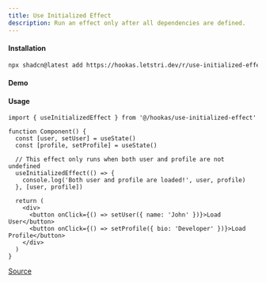 ```yaml
---
title: Use Initialized Effect
description: Run an effect only after all dependencies are defined.
---
```


#### Installation

```bash
npx shadcn@latest add https://hookas.letstri.dev/r/use-initialized-effect.json
```

#### Demo


<InitializedEffectDemo />

#### Usage

```tsx
import { useInitializedEffect } from '@/hookas/use-initialized-effect'

function Component() {
  const [user, setUser] = useState()
  const [profile, setProfile] = useState()

  // This effect only runs when both user and profile are not undefined
  useInitializedEffect(() => {
    console.log('Both user and profile are loaded!', user, profile)
  }, [user, profile])

  return (
    <div>
      <button onClick={() => setUser({ name: 'John' })}>Load User</button>
      <button onClick={() => setProfile({ bio: 'Developer' })}>Load Profile</button>
    </div>
  )
}
```

[Source](https://github.com/letstri/hookas/blob/main/registry/hooks/use-initialized-effect.ts)
